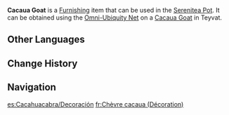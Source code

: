 {{About|the furnishing|the wildlife|Cacaua Goat}}
{{Furnishing Infobox
|title          = Cacaua Goat
|id             = 369203
|image          = Item Cacaua Goat (Furnishing).png
|category       = Animal
|subcategory    = Outdoor Creature
|quality        = 3
|adeptal_energy = 100
|load           = 450
|reduced_load   = 450
|description    = These gentle beasts can be found all over Teyvat and were among the earliest livestock tamed by humans.<br>Contrary to what the name might suggest, Cacaua Goats do not give off a uniquely bitter odor. This unforgettable name originates from the hue of their wool, which closely resembles that of food and drink made from Cacahuatl.<br>Since arriving in The Realm Within, Cacaua Goats have become popular among small birds who like to nest within their soft wool. After all, wool of such a pure chocolatey color is a rare sight in nature...
|mention        = 
|source1        = Omni-Ubiquity Net
}}
'''Cacaua Goat''' is a [[Furnishing]] item that can be used in the [[Serenitea Pot]]. It can be obtained using the [[Omni-Ubiquity Net]] on a [[Cacaua Goat]] in Teyvat.
<!--
==Locations==
{{Transclude|{{subst:#invoke:replace|main|{{subst:PAGENAME}}|{space}%(Furnishing%)|}}|Locations}}
-->
==Other Languages==
{{Other Languages
|Transclude=Cacaua Goat
}}

==Change History==
{{Change History|5.2}}

==Navigation==
{{Furnishing Navbox/Living|Animal}}

[[es:Cacahuacabra/Decoración]]
[[fr:Chèvre cacaua (Décoration)]]